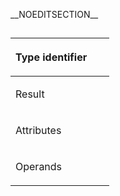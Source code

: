 __NOEDITSECTION__
=={{{name}}}==

{|
|-
! style="text-align:left; padding-right: 20px; vertical-align:top;" | Type&nbsp;identifier
| style="vertical-align:top;" | <code>{{{type}}}</code>
|-
! style="text-align:left; padding-right: 20px; vertical-align:top;" | Result
| style="vertical-align:top;" |
{{{result}}}
|-
! style="text-align:left; padding-right: 20px; vertical-align:top;" | Attributes
| style="vertical-align:top;" |
{{{attributes}}}
|-
! style="text-align:left; padding-right: 20px; vertical-align:top;" | Operands
| style="vertical-align:top;" |
{{{operands}}}
|}